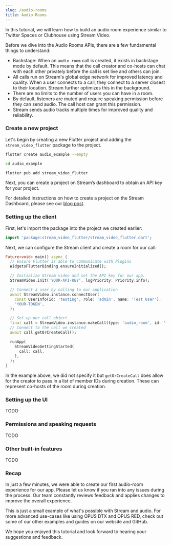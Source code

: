 ```yaml
---
slug: /audio-rooms
title: Audio Rooms
---
```



In this tutorial, we will learn how to build an audio room experience similar to Twitter Spaces or Clubhouse using Stream Video.

Before we dive into the Audio Rooms APIs, there are a few fundamental things to understand:

- Backstage: When an `audio_room` call is created, it exists in backstage mode by default. This means that the call creator and co-hosts can chat with each other privately before the call is set live and others can join.
- All calls run on Stream's global edge network for improved latency and quality. When a user connects to a call, they connect to a server closest to their location. Stream further optimizes this in the background.
- There are no limits to the number of users you can have in a room.
- By default, listeners are muted and require speaking permission before they can send audio. The call host can grant this permission.
- Stream sends audio tracks multiple times for improved quality and reliability.

### Create a new project

Let's begin by creating a new Flutter project and adding the `stream_video_flutter` package to the project.

```bash
flutter create audio_example --empty

cd audio_example

flutter pub add stream_video_flutter

```

Next, you can create a project on Stream’s dashboard to obtain an API key for your project.

For detailed instructions on how to create a project on the Stream Dashboard, please see our [blog post](https://getstream.io/blog/registering-for-stream-chat/).

### Setting up the client

First, let's import the package into the project we created earlier:

```dart
import 'package:stream_video_flutter/stream_video_flutter.dart';

```

Next, we can configure the Stream client and create a room for our call:

```dart
Future<void> main() async {
  // Ensure Flutter is able to communicate with Plugins
  WidgetsFlutterBinding.ensureInitialized();

  // Initialize Stream video and set the API key for our app.
  StreamVideo.init('YOUR-API-KEY', logPriority: Priority.info);

  // Connect a user by calling to our application
  await StreamVideo.instance.connectUser(
    const UserInfo(id: 'testing', role: 'admin', name: 'Test User'),
    'YOUR-TOKEN',
  );

  // Set up our call object
  final call = StreamVideo.instance.makeCall(type: 'audio_room', id: 'first_room');
  // Connect to the call we created
  await call.getOrCreateCall();

  runApp(
    StreamVideoGettingStarted(
      call: call,
    ),
  );
}

```

In the example above, we did not specify it but `getOrCreateCall` does allow for the creator to pass in a list of member IDs during creation. These can represent co-hosts of the room during creation.

### Setting up the UI

TODO

### Permissions and speaking requests

TODO

### Other built-in features

TODO

### Recap

In just a few minutes, we were able to create our first audio-room experience for our app. Please let us know if you ran into any issues during the process. Our team constantly reviews feedback and applies changes to improve the overall experience.

This is just a small example of what's possible with Stream and audio. For more advanced use-cases like using OPUS DTX and OPUS RED, check out some of our other examples and guides on our website and GitHub.

We hope you enjoyed this tutorial and look forward to hearing your suggestions and feedback.
